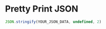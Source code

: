 # Pretty Print JSON

```js filename="pretty-json.js" copy
JSON.stringify(YOUR_JSON_DATA, undefined, 2)
```